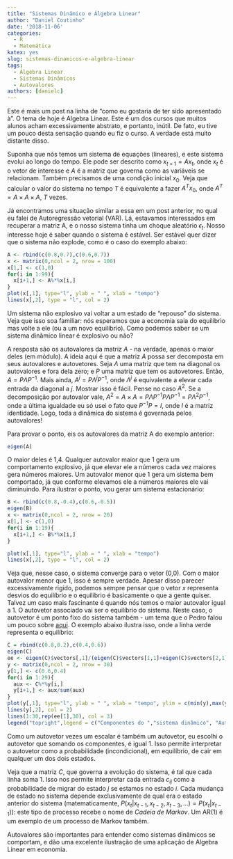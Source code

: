 ```yaml
---
title: "Sistemas Dinâmico e Álgebra Linear"
author: "Daniel Coutinho"
date: '2018-11-06'
categories:
  - R
  - Matemática
katex: yes
slug: sistemas-dinamicos-e-algebra-linear
tags:
  - Álgebra Linear
  - Sistemas Dinâmicos
  - Autovalores
authors: [danielc]
---
```


Este é mais um post na linha de "como eu gostaria de ter sido apresentado à". O tema de hoje é Algebra Linear. Este é um dos cursos que muitos alunos acham excessivamente abstrato, e portanto, inútil. De fato, eu tive um pouco desta sensação quando eu fiz o curso. A verdade está muito distante disso. 

Suponha que nós temos um sistema de equações (lineares), e este sistema evolui ao longo do tempo. Ele pode ser descrito como $x_{t+1} = Ax_{t}$, onde $x_t$ é o vetor de interesse e $A$ é a matriz que governa como as variáveis se relacionam. Também precisamos de uma condição inicial $x_0$. Veja que calcular o valor do sistema no tempo $T$ é equivalente a fazer $A^{T} x_0$, onde $A^{T} = A \times A \times A$, $T$ vezes.

Já encontramos uma situação similar a essa em um post anterior, no qual eu falei de Autoregressão vetorial (VAR). Lá, estavamos interessados em recuperar a matriz A, e o nosso sistema tinha um choque aleatório $\epsilon_t$. Nosso interesse hoje é saber quando o sistema é estável. Ser estável quer dizer que o sistema não explode, como é o caso do exemplo abaixo:

```r

A <- rbind(c(0.8,0.7),c(0.6,0.7))
x <- matrix(0,ncol = 2, nrow = 100)
x[1,] <- c(1,0)
for(i in 1:99){
  x[i+1,] <- A%*%x[i,]
}
plot(x[,1], type="l", ylab = " ", xlab = "tempo")
lines(x[,2], type = "l", col = 2)
```

Um sistema não explosivo vai voltar a um estado de "repouso" do sistema. Veja que isso soa familiar: nós esperamos que a economia saia do equilíbrio mas volte a ele (ou a um novo equilíbrio). Como podemos saber se um sistema dinâmico linear é explosivo ou não? 

A resposta são os autovalores da matriz $A$ - na verdade, apenas o maior deles (em módulo). A ideia aqui é que a matriz $A$ possa ser decomposta em seus autovalores e autovetores. Seja $\Lambda$ uma matriz que tem na diagonal os autovalores e fora dela zero; e $P$ uma matriz que tem os autovetores. Então, $A = P\Lambda{}P^{-1}$. Mais ainda, $A^j = P\Lambda^jP^{-1}$, onde $\Lambda^j$ é equivalente a elevar cada entrada da diagonal a $j$. Mostrar isso é fácil. Pense no caso $A^2$. Se a decomposição por autovalor vale, $A^2 = A \times A = P \Lambda P^{-1} P \Lambda P^{-1} = P \Lambda^2P^{-1}$, onde a última igualdade eu só usei o fato que $P^{-1}P = I$, onde $I$ é a matriz identidade. Logo, toda a dinâmica do sistema é governada pelos autovalores! 

Para provar o ponto, eis os autovalores da matriz A do exemplo anterior:

```r
eigen(A)
```

O maior deles é 1,4. Qualquer autovalor maior que 1 gera um comportamento explosivo, já que elevar ele a números cada vez maiores gera números maiores. Um autovalor menor que 1 gera um sistema bem comportado, já que conforme elevamos ele a números maiores ele vai diminuindo. Para ilustrar o ponto, vou gerar um sistema estacionário:

```r
B <- rbind(c(0.8,-0.4),c(0.6,-0.5))
eigen(B)
x <- matrix(0,ncol = 2, nrow = 20)
x[1,] <- c(1,0)
for(i in 1:19){
  x[i+1,] <- B%*%x[i,]
}

plot(x[,1], type="l", ylab = " ", xlab = "tempo")
lines(x[,2], type = "l", col = 2)
```

Veja que, nesse caso, o sistema converge para o vetor (0,0). Com o maior autovalor menor que 1, isso é sempre verdade. Apesar disso parecer excessivamente rigído, podemos sempre pensar que o vetor $x$ representa desvios do equilíbrio e o equilíbrio é basicamente o que a gente quiser. Talvez um caso mais fascinante é quando nós temos o maior autovalor igual a 1. O autovetor associado vai ser o equilíbrio do sistema. Neste caso, o autovetor é um ponto fixo do sistema também - um tema que o Pedro falou um pouco sobre [aqui](https://azul.netlify.com/2018/10/31/banach/). O exemplo abaixo ilustra isso, onde a linha verde representa o equilíbrio:

```r
C = rbind(c(0.8,0.2),c(0.4,0.6))
eigen(C)
ee <- eigen(C)$vectors[,1]/(eigen(C)$vectors[1,1]+eigen(C)$vectors[2,1])
y <- matrix(0,ncol = 2, nrow = 30)
y[1,] <- c(0.6,0.4)
for(i in 1:29){
  aux <- C%*%y[i,]
  y[i+1,] <- aux/sum(aux)
}
plot(y[,1], type="l", ylab = " ", xlab = "tempo", ylim = c(min(y),max(y)))
lines(y[,2], col = 2)
lines(1:30,rep(ee[1],30), col = 3)
legend("topright",legend = c("Componentes do ","sistema dinâmico", "Autovetor associado ao autovalor 1"), lty = c(1,1,1), col = c(1,2,3))
```

Como um autovetor vezes um escalar é também um autovetor, eu escolhi o autovetor que somando os componentes, é igual 1. Isso permite interpretar o autovetor como a probabilidade (incondicional), em equilíbrio, de cair em qualquer um dos dois estados.

Veja que a matriz $C$, que governa a evolução do sistema, é tal que cada linha soma 1. Isso nos permite interpretar cada entrada $c_{ij}$ como a probabilidade de migrar do estado $j$ se estamos no estado $i$. Cada mudança de estado no sistema depende exclusivamente de qual era o estado anterior do sistema (matematicamente, $P(x_t |x_{t-1},x_{t-2},x_{t-3},...) = P(x_t|x_{t-1})$): este tipo de processo recebe o nome de _Cadeia de Markov_. Um AR(1) é um exemplo de um processo de Markov também.

Autovalores são importantes para entender como sistemas dinâmicos se comportam, e dão uma excelente ilustração de uma aplicação de Algebra Linear em economia. 